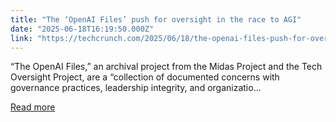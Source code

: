```yaml
---
title: "The ‘OpenAI Files’ push for oversight in the race to AGI"
date: "2025-06-18T16:19:50.000Z"
link: "https://techcrunch.com/2025/06/18/the-openai-files-push-for-oversight-in-the-race-to-agi/"
---
```


“The OpenAI Files,” an archival project from the Midas Project and the Tech Oversight Project, are a “collection of documented concerns with governance practices, leadership integrity, and organizatio...

[Read more](https://techcrunch.com/2025/06/18/the-openai-files-push-for-oversight-in-the-race-to-agi/)
